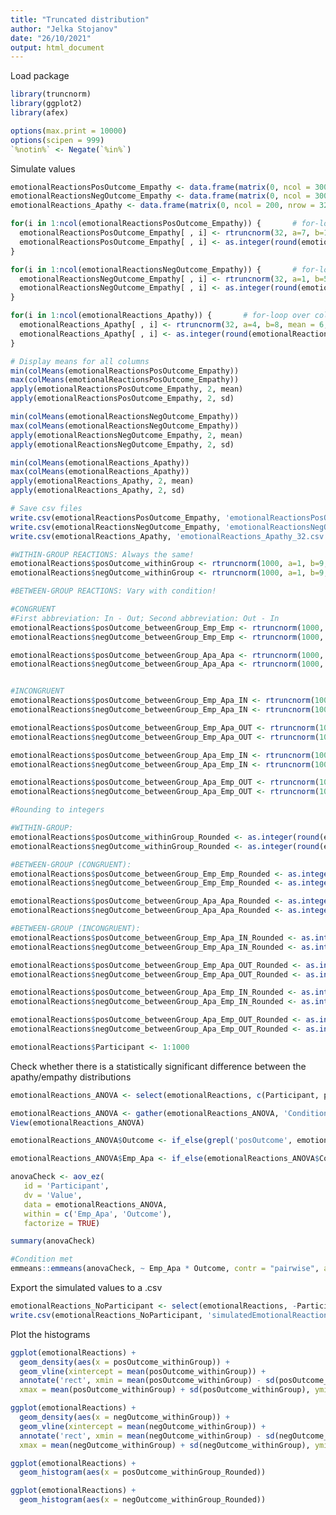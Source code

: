 ```yaml
---
title: "Truncated distribution"
author: "Jelka Stojanov"
date: "26/10/2021"
output: html_document
---
```


Load package

```r
library(truncnorm)
library(ggplot2)
library(afex)

options(max.print = 10000)
options(scipen = 999)
`%notin%` <- Negate(`%in%`)
```

Simulate values

```r
emotionalReactionsPosOutcome_Empathy <- data.frame(matrix(0, ncol = 300, nrow = 32))
emotionalReactionsNegOutcome_Empathy <- data.frame(matrix(0, ncol = 300, nrow = 32))
emotionalReactions_Apathy <- data.frame(matrix(0, ncol = 200, nrow = 32))

for(i in 1:ncol(emotionalReactionsPosOutcome_Empathy)) {       # for-loop over columns
  emotionalReactionsPosOutcome_Empathy[ , i] <- rtruncnorm(32, a=7, b=11, mean = 9, sd = 1.2)
  emotionalReactionsPosOutcome_Empathy[ , i] <- as.integer(round(emotionalReactionsPosOutcome_Empathy[ , i], digits = 0))
}

for(i in 1:ncol(emotionalReactionsNegOutcome_Empathy)) {       # for-loop over columns
  emotionalReactionsNegOutcome_Empathy[ , i] <- rtruncnorm(32, a=1, b=5, mean = 3, sd = 1.2)
  emotionalReactionsNegOutcome_Empathy[ , i] <- as.integer(round(emotionalReactionsNegOutcome_Empathy[ , i], digits = 0))
}

for(i in 1:ncol(emotionalReactions_Apathy)) {       # for-loop over columns
  emotionalReactions_Apathy[ , i] <- rtruncnorm(32, a=4, b=8, mean = 6, sd = 1.2)
  emotionalReactions_Apathy[ , i] <- as.integer(round(emotionalReactions_Apathy[ , i], digits = 0))
}

# Display means for all columns
min(colMeans(emotionalReactionsPosOutcome_Empathy))
max(colMeans(emotionalReactionsPosOutcome_Empathy))
apply(emotionalReactionsPosOutcome_Empathy, 2, mean)
apply(emotionalReactionsPosOutcome_Empathy, 2, sd)

min(colMeans(emotionalReactionsNegOutcome_Empathy))
max(colMeans(emotionalReactionsNegOutcome_Empathy))
apply(emotionalReactionsNegOutcome_Empathy, 2, mean)
apply(emotionalReactionsNegOutcome_Empathy, 2, sd)

min(colMeans(emotionalReactions_Apathy))
max(colMeans(emotionalReactions_Apathy))
apply(emotionalReactions_Apathy, 2, mean)
apply(emotionalReactions_Apathy, 2, sd)

# Save csv files
write.csv(emotionalReactionsPosOutcome_Empathy, 'emotionalReactionsPosOutcome_Empathy_32.csv')
write.csv(emotionalReactionsNegOutcome_Empathy, 'emotionalReactionsNegOutcome_Empathy_32.csv')
write.csv(emotionalReactions_Apathy, 'emotionalReactions_Apathy_32.csv')
```

```r
#WITHIN-GROUP REACTIONS: Always the same!
emotionalReactions$posOutcome_withinGroup <- rtruncnorm(1000, a=1, b=9, mean = 7.5, sd = 2)
emotionalReactions$negOutcome_withinGroup <- rtruncnorm(1000, a=1, b=9, mean = 2.5, sd = 2)

#BETWEEN-GROUP REACTIONS: Vary with condition!

#CONGRUENT
#First abbreviation: In - Out; Second abbreviation: Out - In
emotionalReactions$posOutcome_betweenGroup_Emp_Emp <- rtruncnorm(1000, a=1, b=9, mean = 7.5, sd = 2)
emotionalReactions$negOutcome_betweenGroup_Emp_Emp <- rtruncnorm(1000, a=1, b=9, mean = 2.5, sd = 2)

emotionalReactions$posOutcome_betweenGroup_Apa_Apa <- rtruncnorm(1000, a=1, b=9, mean = 5, sd = 2)
emotionalReactions$negOutcome_betweenGroup_Apa_Apa <- rtruncnorm(1000, a=1, b=9, mean = 5, sd = 2)


#INCONGRUENT
emotionalReactions$posOutcome_betweenGroup_Emp_Apa_IN <- rtruncnorm(1000, a=1, b=9, mean = 7.5, sd = 2)
emotionalReactions$negOutcome_betweenGroup_Emp_Apa_IN <- rtruncnorm(1000, a=1, b=9, mean = 2.5, sd = 2)

emotionalReactions$posOutcome_betweenGroup_Emp_Apa_OUT <- rtruncnorm(1000, a=1, b=9, mean = 5, sd = 2)
emotionalReactions$negOutcome_betweenGroup_Emp_Apa_OUT <- rtruncnorm(1000, a=1, b=9, mean = 5, sd = 2)

emotionalReactions$posOutcome_betweenGroup_Apa_Emp_IN <- rtruncnorm(1000, a=1, b=9, mean = 5, sd = 2)
emotionalReactions$negOutcome_betweenGroup_Apa_Emp_IN <- rtruncnorm(1000, a=1, b=9, mean = 5, sd = 2)

emotionalReactions$posOutcome_betweenGroup_Apa_Emp_OUT <- rtruncnorm(1000, a=1, b=9, mean = 7.5, sd = 2)
emotionalReactions$negOutcome_betweenGroup_Apa_Emp_OUT <- rtruncnorm(1000, a=1, b=9, mean = 2.5, sd = 2)

#Rounding to integers

#WITHIN-GROUP:
emotionalReactions$posOutcome_withinGroup_Rounded <- as.integer(round(emotionalReactions$posOutcome_withinGroup, digits = 0))
emotionalReactions$negOutcome_withinGroup_Rounded <- as.integer(round(emotionalReactions$negOutcome_withinGroup, digits = 0))

#BETWEEN-GROUP (CONGRUENT):
emotionalReactions$posOutcome_betweenGroup_Emp_Emp_Rounded <- as.integer(round(emotionalReactions$posOutcome_betweenGroup_Emp_Emp, digits = 0))
emotionalReactions$negOutcome_betweenGroup_Emp_Emp_Rounded <- as.integer(round(emotionalReactions$negOutcome_betweenGroup_Emp_Emp, digits = 0))

emotionalReactions$posOutcome_betweenGroup_Apa_Apa_Rounded <- as.integer(round(emotionalReactions$posOutcome_betweenGroup_Apa_Apa, digits = 0))
emotionalReactions$negOutcome_betweenGroup_Apa_Apa_Rounded <- as.integer(round(emotionalReactions$negOutcome_betweenGroup_Apa_Apa, digits = 0))

#BETWEEN-GROUP (INCONGRUENT):
emotionalReactions$posOutcome_betweenGroup_Emp_Apa_IN_Rounded <- as.integer(round(emotionalReactions$posOutcome_betweenGroup_Emp_Apa_IN, digits = 0))
emotionalReactions$negOutcome_betweenGroup_Emp_Apa_IN_Rounded <- as.integer(round(emotionalReactions$negOutcome_betweenGroup_Emp_Apa_IN, digits = 0))

emotionalReactions$posOutcome_betweenGroup_Emp_Apa_OUT_Rounded <- as.integer(round(emotionalReactions$posOutcome_betweenGroup_Emp_Apa_OUT, digits = 0))
emotionalReactions$negOutcome_betweenGroup_Emp_Apa_OUT_Rounded <- as.integer(round(emotionalReactions$negOutcome_betweenGroup_Emp_Apa_OUT, digits = 0))

emotionalReactions$posOutcome_betweenGroup_Apa_Emp_IN_Rounded <- as.integer(round(emotionalReactions$posOutcome_betweenGroup_Apa_Emp_IN, digits = 0))
emotionalReactions$negOutcome_betweenGroup_Apa_Emp_IN_Rounded <- as.integer(round(emotionalReactions$negOutcome_betweenGroup_Apa_Emp_IN, digits = 0))

emotionalReactions$posOutcome_betweenGroup_Apa_Emp_OUT_Rounded <- as.integer(round(emotionalReactions$posOutcome_betweenGroup_Apa_Emp_OUT, digits = 0))
emotionalReactions$negOutcome_betweenGroup_Apa_Emp_OUT_Rounded <- as.integer(round(emotionalReactions$negOutcome_betweenGroup_Apa_Emp_OUT, digits = 0))

emotionalReactions$Participant <- 1:1000
```

Check whether there is a statistically significant difference between the apathy/empathy distributions

```r
emotionalReactions_ANOVA <- select(emotionalReactions, c(Participant, posOutcome_betweenGroup_Emp_Apa_OUT, negOutcome_betweenGroup_Emp_Apa_OUT, posOutcome_betweenGroup_Emp_Apa_IN, negOutcome_betweenGroup_Emp_Apa_IN))

emotionalReactions_ANOVA <- gather(emotionalReactions_ANOVA, 'Condition', 'Value', -Participant)
View(emotionalReactions_ANOVA)

emotionalReactions_ANOVA$Outcome <- if_else(grepl('posOutcome', emotionalReactions_ANOVA$Condition), 'Positive', 'Negative')

emotionalReactions_ANOVA$Emp_Apa <- if_else(emotionalReactions_ANOVA$Condition %in% c('posOutcome_betweenGroup_Emp_Apa_IN', 'negOutcome_betweenGroup_Emp_Apa_IN'), 'Empathy', 'Apathy')

anovaCheck <- aov_ez(
   id = 'Participant',
   dv = 'Value',
   data = emotionalReactions_ANOVA,
   within = c('Emp_Apa', 'Outcome'),
   factorize = TRUE)

summary(anovaCheck)

#Condition met
emmeans::emmeans(anovaCheck, ~ Emp_Apa * Outcome, contr = "pairwise", adjust = 'bonferroni')
```

Export the simulated values to a .csv

```r
emotionalReactions_NoParticipant <- select(emotionalReactions, -Participant)
write.csv(emotionalReactions_NoParticipant, 'simulatedEmotionalReactions.csv')
```

Plot the histograms

```r
ggplot(emotionalReactions) +
  geom_density(aes(x = posOutcome_withinGroup)) +
  geom_vline(xintercept = mean(posOutcome_withinGroup)) +
  annotate('rect', xmin = mean(posOutcome_withinGroup) - sd(posOutcome_withinGroup), 
  xmax = mean(posOutcome_withinGroup) + sd(posOutcome_withinGroup), ymin = 0, ymax = 0.75, alpha = 0.3)

ggplot(emotionalReactions) +
  geom_density(aes(x = negOutcome_withinGroup)) +
  geom_vline(xintercept = mean(negOutcome_withinGroup)) +
  annotate('rect', xmin = mean(negOutcome_withinGroup) - sd(negOutcome_withinGroup), 
  xmax = mean(negOutcome_withinGroup) + sd(negOutcome_withinGroup), ymin = 0, ymax = 0.75, alpha = 0.3)

ggplot(emotionalReactions) +
  geom_histogram(aes(x = posOutcome_withinGroup_Rounded)) 

ggplot(emotionalReactions) +
  geom_histogram(aes(x = negOutcome_withinGroup_Rounded))
```
